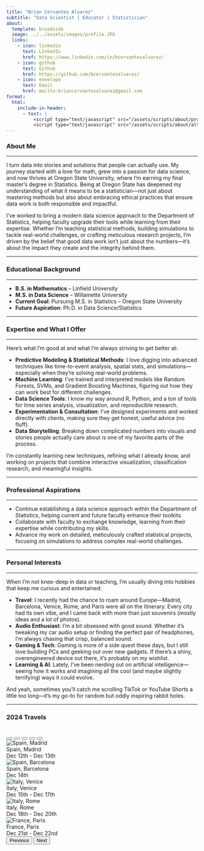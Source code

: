 ---
title: "Brian Cervantes Alvarez"
subtitle: "Data Scientist | Educator | Statistician"
about:
  template: broadside
  image: ../../assets/images/profile.JPG
  links:
    - icon: linkedin
      text: LinkedIn
      href: https://www.linkedin.com/in/bcervantesalvarez/
    - icon: github
      text: Github
      href: https://github.com/bcervantesalvarez/
    - icon: envelope
      text: Email
      href: mailto:briancervantesalvarez@gmail.com
format:
  html:
    include-in-header: 
      - text: |
          <script type="text/javascript" src="/assets/scripts/about/profileImg.js"></script>
          <script type="text/javascript" src="/assets/scripts/about/alternatingText.js"></script>
---

### About Me

------------------------------------------------------------------------

I turn data into stories and solutions that people can actually use. My journey started with a love for math, grew into a passion for data science, and now thrives at Oregon State University, where I’m earning my final master’s degree in Statistics. Being at Oregon State has deepened my understanding of what it means to be a statistician—not just about mastering methods but also about embracing ethical practices that ensure data work is both responsible and impactful.

I’ve worked to bring a modern data science approach to the Department of Statistics, helping faculty upgrade their tools while learning from their expertise. Whether I’m teaching statistical methods, building simulations to tackle real-world challenges, or crafting meticulous research projects, I’m driven by the belief that good data work isn’t just about the numbers—it’s about the impact they create and the integrity behind them.

------------------------------------------------------------------------

### Educational Background

------------------------------------------------------------------------

-   **B.S. in Mathematics** – Linfield University
-   **M.S. in Data Science** – Willamette University
-   **Current Goal**: Pursuing M.S. in Statistics – Oregon State University
-   **Future Aspiration**: Ph.D. in Data Science/Statistics

------------------------------------------------------------------------

### Expertise and What I Offer

------------------------------------------------------------------------

Here’s what I’m good at and what I’m always striving to get better at:

-   **Predictive Modeling & Statistical Methods**: I love digging into advanced techniques like time-to-event analysis, spatial stats, and simulations—especially when they’re solving real-world problems.\
-   **Machine Learning**: I’ve trained and interpreted models like Random Forests, SVMs, and Gradient Boosting Machines, figuring out how they can work best for different challenges.\
-   **Data Science Tools**: I know my way around R, Python, and a ton of tools for time series analysis, visualization, and reproducible research.\
-   **Experimentation & Consultation**: I’ve designed experiments and worked directly with clients, making sure they get honest, useful advice (no fluff).\
-   **Data Storytelling**: Breaking down complicated numbers into visuals and stories people actually care about is one of my favorite parts of the process.

I’m constantly learning new techniques, refining what I already know, and working on projects that combine interactive visualization, classification research, and meaningful insights.

------------------------------------------------------------------------

### Professional Aspirations

------------------------------------------------------------------------

-   Continue establishing a data science approach within the Department of Statistics, helping current and future faculty enhance their toolkits.\
-   Collaborate with faculty to exchange knowledge, learning from their expertise while contributing my skills.\
-   Advance my work on detailed, meticulously crafted statistical projects, focusing on simulations to address complex real-world challenges.

------------------------------------------------------------------------

### Personal Interests

------------------------------------------------------------------------

When I’m not knee-deep in data or teaching, I’m usually diving into hobbies that keep me curious and entertained:

-   **Travel**: I recently had the chance to roam around Europe—Madrid, Barcelona, Venice, Rome, and Paris were all on the itinerary. Every city had its own vibe, and I came back with more than just souvenirs (mostly ideas and a lot of photos).\
-   **Audio Enthusiast**: I’m a bit obsessed with good sound. Whether it’s tweaking my car audio setup or finding the perfect pair of headphones, I’m always chasing that crisp, balanced sound.\
-   **Gaming & Tech**: Gaming is more of a side quest these days, but I still love building PCs and geeking out over new gadgets. If there’s a shiny, overengineered device out there, it’s probably on my wishlist.\
-   **Learning & AI**: Lately, I’ve been nerding out on artificial intelligence—seeing how it works and imagining all the cool (and maybe slightly terrifying) ways it could evolve.

And yeah, sometimes you’ll catch me scrolling TikTok or YouTube Shorts a little too long—it’s my go-to for random but oddly inspiring rabbit holes.

------------------------------------------------------------------------

### 2024 Travels

```{=html}
<!-- Travel Carousel -->
<div id="travelCarousel" class="carousel slide" data-bs-ride="carousel" style="margin: 2rem 0;">
  
  <!-- Optional Indicators (dots) -->
  <div class="carousel-indicators">
    <button type="button" data-bs-target="#travelCarousel" data-bs-slide-to="0" class="active" aria-current="true" aria-label="Slide 1"></button>
    <button type="button" data-bs-target="#travelCarousel" data-bs-slide-to="1" aria-label="Slide 2"></button>
    <button type="button" data-bs-target="#travelCarousel" data-bs-slide-to="2" aria-label="Slide 3"></button>
    <button type="button" data-bs-target="#travelCarousel" data-bs-slide-to="3" aria-label="Slide 4"></button>
    <button type="button" data-bs-target="#travelCarousel" data-bs-slide-to="4" aria-label="Slide 5"></button>
  </div>

  <div class="carousel-inner">

    <!-- Slide 1: Spain, Madrid -->
    <div class="carousel-item active">
      <div class="travel-card">
        <img src="../../assets/images/about/Madrid.jpeg" alt="Spain, Madrid" />
        <div class="travel-details">
          <div class="travel-location">Spain, Madrid</div>
          <div class="travel-date">Dec 12th - Dec 13th</div>
        </div>
      </div>
    </div>

    <!-- Slide 2: Spain, Barcelona -->
    <div class="carousel-item">
      <div class="travel-card">
        <img src="../../assets/images/about/Barcelona.JPG" alt="Spain, Barcelona" />
        <div class="travel-details">
          <div class="travel-location">Spain, Barcelona</div>
          <div class="travel-date">Dec 14th</div>
        </div>
      </div>
    </div>

    <!-- Slide 3: Italy, Venice -->
    <div class="carousel-item">
      <div class="travel-card">
        <img src="../../assets/images/about/Venice.JPG" alt="Italy, Venice" />
        <div class="travel-details">
          <div class="travel-location">Italy, Venice</div>
          <div class="travel-date">Dec 15th - Dec 17th</div>
        </div>
      </div>
    </div>

    <!-- Slide 4: Italy, Rome -->
    <div class="carousel-item">
      <div class="travel-card">
        <img src="../../assets/images/about/Rome.JPG" alt="Italy, Rome" />
        <div class="travel-details">
          <div class="travel-location">Italy, Rome</div>
          <div class="travel-date">Dec 18th - Dec 20th</div>
        </div>
      </div>
    </div>

    <!-- Slide 5: France, Paris -->
    <div class="carousel-item">
      <div class="travel-card">
        <img src="../../assets/images/about/France.jpg" alt="France, Paris" />
        <div class="travel-details">
          <div class="travel-location">France, Paris</div>
          <div class="travel-date">Dec 21st - Dec 22nd</div>
        </div>
      </div>
    </div>

  </div>

  <!-- Carousel Navigation (arrows) -->
  <button 
    class="carousel-control-prev" 
    type="button" 
    data-bs-target="#travelCarousel" 
    data-bs-slide="prev"
  >
    <span class="carousel-control-prev-icon" aria-hidden="true"></span>
    <span class="visually-hidden">Previous</span>
  </button>
  <button 
    class="carousel-control-next" 
    type="button" 
    data-bs-target="#travelCarousel" 
    data-bs-slide="next"
  >
    <span class="carousel-control-next-icon" aria-hidden="true"></span>
    <span class="visually-hidden">Next</span>
  </button>
</div>
```